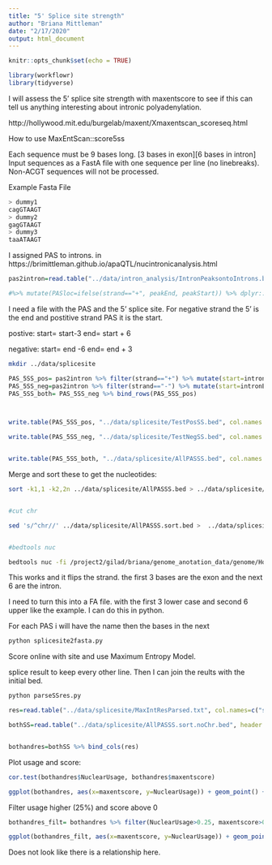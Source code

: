 ```yaml
---
title: "5' Splice site strength"
author: "Briana Mittleman"
date: "2/17/2020"
output: html_document
---
```


```r
knitr::opts_chunk$set(echo = TRUE)
```

```r
library(workflowr)
library(tidyverse)
```

I will assess the 5' splice site strength with maxentscore to see if this can tell us anything interesting about intronic polyadenylation.  

http://hollywood.mit.edu/burgelab/maxent/Xmaxentscan_scoreseq.html

How to use MaxEntScan::score5ss

Each sequence must be 9 bases long. [3 bases in exon][6 bases in intron] 
Input sequences as a FastA file with one sequence per line (no linebreaks). Non-ACGT sequences will not be processed. 

Example Fasta File 
```bash
> dummy1
cagGTAAGT
> dummy2 
gagGTAAGT
> dummy3 
taaATAAGT
```


I assigned PAS to introns. in https://brimittleman.github.io/apaQTL/nucintronicanalysis.html 

```r
pas2intron=read.table("../data/intron_analysis/IntronPeaksontoIntrons.bed",col.names = c("intronCHR", "intronStart", "intronEnd", "gene", "score", "strand", "peakCHR", "peakStart", "peakEnd", "PeakID", "meanUsage", "peakStrand")) 

#%>% mutate(PASloc=ifelse(strand=="+", peakEnd, peakStart)) %>% dplyr::select(intronStart, intronEnd, gene, strand, PeakID, PASloc ,meanUsage) %>% mutate(intronLength=intronEnd-intronStart , distance2PAS= ifelse(strand=="+", PASloc-intronStart, intronEnd-PASloc), propIntron=distance2PAS/intronLength)
```


I need a file with the PAS and the 5' splice site. For negative strand the 5' is the end and postitive strand PAS it is the start.  


postive:
start= start-3
end= start + 6 

negative: 
start= end -6
end= end + 3
```bash
mkdir ../data/splicesite
```


```r
PAS_5SS_pos= pas2intron %>% filter(strand=="+") %>% mutate(start=intronStart-3, end= intronStart +6) %>% select(intronCHR, start,end, PeakID,meanUsage, strand)
PAS_5SS_neg=pas2intron %>% filter(strand=="-") %>% mutate(start=intronEnd-6, end= intronEnd +3) %>% select(intronCHR, start,end, PeakID,meanUsage, strand)
PAS_5SS_both= PAS_5SS_neg %>% bind_rows(PAS_5SS_pos)



write.table(PAS_5SS_pos, "../data/splicesite/TestPosSS.bed", col.names = F, row.names = F, quote=F, sep="\t")

write.table(PAS_5SS_neg, "../data/splicesite/TestNegSS.bed", col.names = F, row.names = F, quote=F, sep="\t")


write.table(PAS_5SS_both, "../data/splicesite/AllPASSS.bed", col.names = F, row.names = F, quote=F, sep="\t")


```


Merge and sort these to get the nucleotides:  

```bash
sort -k1,1 -k2,2n ../data/splicesite/AllPASSS.bed > ../data/splicesite/AllPASSS.sort.bed


#cut chr  

sed 's/^chr//' ../data/splicesite/AllPASSS.sort.bed >  ../data/splicesite/AllPASSS.sort.noChr.bed


#bedtools nuc

bedtools nuc -fi /project2/gilad/briana/genome_anotation_data/genome/Homo_sapiens.GRCh37.75.dna_sm.all.fa -bed ../data/splicesite/AllPASSS.sort.noChr.bed -seq -s > ../data/splicesite/AllPASSS.sort.Nuc.txt
```

This works and it flips the strand. the first 3 bases are the exon and the next 6 are the intron. 

I need to turn this into a FA file. with the first 3 lower case and second 6 upper like the example.  I can do this in python. 

For each PAS i will have the name then the bases in the next 

```bash
python splicesite2fasta.py
```
Score online with site and use  Maximum Entropy Model.  

splice result to keep every other line. Then I can join the reults with the initial bed.  

```bash
python parseSSres.py
```


```r
res=read.table("../data/splicesite/MaxIntResParsed.txt", col.names=c("splicesite", "maxentscore"), header=F, stringsAsFactors = F)

bothSS=read.table("../data/splicesite/AllPASSS.sort.noChr.bed", header = F, col.names = c("chr", 'start','end','PAS', "NuclearUsage", 'strand'))


bothandres=bothSS %>% bind_cols(res)
```


Plot usage and score:  
```r
cor.test(bothandres$NuclearUsage, bothandres$maxentscore)
```

```r
ggplot(bothandres, aes(x=maxentscore, y=NuclearUsage)) + geom_point() + geom_density2d(col="red")
```

Filter usage higher (25%)  and score above 0 

```r
bothandres_filt= bothandres %>% filter(NuclearUsage>0.25, maxentscore>0)

ggplot(bothandres_filt, aes(x=maxentscore, y=NuclearUsage)) + geom_point() + geom_density2d(col="red") + geom_smooth(method="lm")
```


Does not look like there is a relationship here.  


